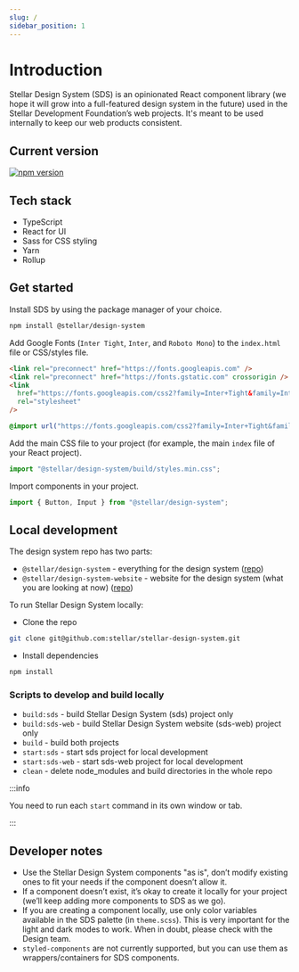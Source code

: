 ```yaml
---
slug: /
sidebar_position: 1
---
```


# Introduction

Stellar Design System (SDS) is an opinionated React component library (we hope
it will grow into a full-featured design system in the future) used in the
Stellar Development Foundation’s web projects. It's meant to be used internally
to keep our web products consistent.

## Current version

<a href="https://www.npmjs.com/package/@stellar/design-system">
  <img
    src="https://img.shields.io/npm/v/@stellar/design-system.svg?style=flat-square"
    alt="npm version"
  />
</a>

## Tech stack

- TypeScript
- React for UI
- Sass for CSS styling
- Yarn
- Rollup

## Get started

Install SDS by using the package manager of your choice.

```bash npm2yarn
npm install @stellar/design-system
```

Add Google Fonts (`Inter Tight`, `Inter`, and `Roboto Mono`) to the `index.html`
file or CSS/styles file.

```html
<link rel="preconnect" href="https://fonts.googleapis.com" />
<link rel="preconnect" href="https://fonts.gstatic.com" crossorigin />
<link
  href="https://fonts.googleapis.com/css2?family=Inter+Tight&family=Inter:wght@400;500;600&family=Roboto+Mono&display=swap"
  rel="stylesheet"
/>
```

```css
@import url("https://fonts.googleapis.com/css2?family=Inter+Tight&family=Inter:wght@400;500;600&family=Roboto+Mono&display=swap");
```

Add the main CSS file to your project (for example, the main `index` file of
your React project).

```javascript
import "@stellar/design-system/build/styles.min.css";
```

Import components in your project.

```javascript
import { Button, Input } from "@stellar/design-system";
```

## Local development

The design system repo has two parts:

- `@stellar/design-system` - everything for the design system
  ([repo](https://github.com/stellar/stellar-design-system/tree/main/%40stellar/design-system))
- `@stellar/design-system-website` - website for the design system (what you are
  looking at now)
  ([repo](https://github.com/stellar/stellar-design-system/tree/main/%40stellar/design-system-website))

To run Stellar Design System locally:

- Clone the repo

```bash
git clone git@github.com:stellar/stellar-design-system.git
```

- Install dependencies

```bash npm2yarn
npm install
```

### Scripts to develop and build locally

- `build:sds` - build Stellar Design System (sds) project only
- `build:sds-web` - build Stellar Design System website (sds-web) project only
- `build` - build both projects
- `start:sds` - start sds project for local development
- `start:sds-web` - start sds-web project for local development
- `clean` - delete node_modules and build directories in the whole repo

:::info

You need to run each `start` command in its own window or tab.

:::

## Developer notes

- Use the Stellar Design System components "as is", don’t modify existing ones
  to fit your needs if the component doesn’t allow it.
- If a component doesn’t exist, it’s okay to create it locally for your project
  (we’ll keep adding more components to SDS as we go).
- If you are creating a component locally, use only color variables available in
  the SDS palette (in `theme.scss`). This is very important for the light and
  dark modes to work. When in doubt, please check with the Design team.
- `styled-components` are not currently supported, but you can use them as
  wrappers/containers for SDS components.
